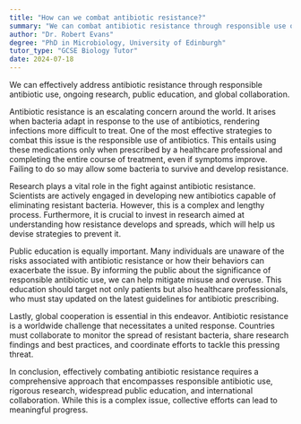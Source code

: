 ```yaml
---
title: "How can we combat antibiotic resistance?"
summary: "We can combat antibiotic resistance through responsible use of antibiotics, research, public education, and global cooperation."
author: "Dr. Robert Evans"
degree: "PhD in Microbiology, University of Edinburgh"
tutor_type: "GCSE Biology Tutor"
date: 2024-07-18
---
```


We can effectively address antibiotic resistance through responsible antibiotic use, ongoing research, public education, and global collaboration.

Antibiotic resistance is an escalating concern around the world. It arises when bacteria adapt in response to the use of antibiotics, rendering infections more difficult to treat. One of the most effective strategies to combat this issue is the responsible use of antibiotics. This entails using these medications only when prescribed by a healthcare professional and completing the entire course of treatment, even if symptoms improve. Failing to do so may allow some bacteria to survive and develop resistance.

Research plays a vital role in the fight against antibiotic resistance. Scientists are actively engaged in developing new antibiotics capable of eliminating resistant bacteria. However, this is a complex and lengthy process. Furthermore, it is crucial to invest in research aimed at understanding how resistance develops and spreads, which will help us devise strategies to prevent it.

Public education is equally important. Many individuals are unaware of the risks associated with antibiotic resistance or how their behaviors can exacerbate the issue. By informing the public about the significance of responsible antibiotic use, we can help mitigate misuse and overuse. This education should target not only patients but also healthcare professionals, who must stay updated on the latest guidelines for antibiotic prescribing.

Lastly, global cooperation is essential in this endeavor. Antibiotic resistance is a worldwide challenge that necessitates a united response. Countries must collaborate to monitor the spread of resistant bacteria, share research findings and best practices, and coordinate efforts to tackle this pressing threat.

In conclusion, effectively combating antibiotic resistance requires a comprehensive approach that encompasses responsible antibiotic use, rigorous research, widespread public education, and international collaboration. While this is a complex issue, collective efforts can lead to meaningful progress.
    